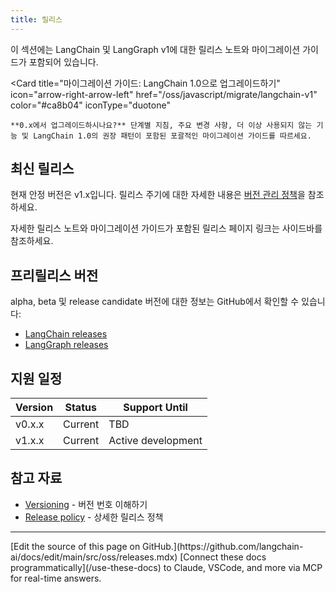 ```yaml
---
title: 릴리스
---
```




이 섹션에는 LangChain 및 LangGraph v1에 대한 릴리스 노트와 마이그레이션 가이드가 포함되어 있습니다.

<Card
    title="마이그레이션 가이드: LangChain 1.0으로 업그레이드하기"
    icon="arrow-right-arrow-left"
    href="/oss/javascript/migrate/langchain-v1"
    color="#ca8b04"
    iconType="duotone"
>
    **0.x에서 업그레이드하시나요?** 단계별 지침, 주요 변경 사항, 더 이상 사용되지 않는 기능 및 LangChain 1.0의 권장 패턴이 포함된 포괄적인 마이그레이션 가이드를 따르세요.
</Card>

## 최신 릴리스

현재 안정 버전은 v1.x입니다. 릴리스 주기에 대한 자세한 내용은 [버전 관리 정책](/oss/javascript/versioning)을 참조하세요.

자세한 릴리스 노트와 마이그레이션 가이드가 포함된 릴리스 페이지 링크는 사이드바를 참조하세요.

## 프리릴리스 버전

alpha, beta 및 release candidate 버전에 대한 정보는 GitHub에서 확인할 수 있습니다:

- [LangChain releases](https://github.com/langchain-ai/langchain/releases)
- [LangGraph releases](https://github.com/langchain-ai/langgraph/releases)

## 지원 일정

| Version | Status  | Support Until      |
|---------|---------|-------------------|
| v0.x.x  | Current | TBD                |
| v1.x.x  | Current | Active development |

## 참고 자료

- [Versioning](/oss/javascript/versioning) - 버전 번호 이해하기
- [Release policy](/oss/javascript/release-policy) - 상세한 릴리스 정책

---

<Callout icon="pen-to-square" iconType="regular">
    [Edit the source of this page on GitHub.](https://github.com/langchain-ai/docs/edit/main/src/oss/releases.mdx)
</Callout>
<Tip icon="terminal" iconType="regular">
    [Connect these docs programmatically](/use-these-docs) to Claude, VSCode, and more via MCP for    real-time answers.
</Tip>
